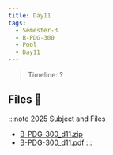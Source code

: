 ```yaml
---
title: Day11
tags:
  - Semester-3
  - B-PDG-300
  - Pool
  - Day11
---
```

> Timeline: ?


## Files 📂

:::note 2025 Subject and Files
- [B-PDG-300_d11.zip](https://github.com/Studio-17/Epitech-Subjects/raw/main/Semester-3/B-PDG-300/Pool/Day11/B-PDG-300_d11.zip)
- [B-PDG-300_d11.pdf](https://github.com/Studio-17/Epitech-Subjects/raw/main/Semester-3/B-PDG-300/Pool/Day11/B-PDG-300_d11.pdf)
:::

